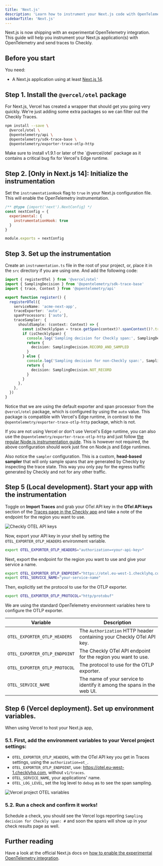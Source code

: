 ```yaml
---
title: 'Next.js'
description: 'Learn how to instrument your Next.js code with OpenTelemetry.'
sidebarTitle: 'Next.js'
---
```



Next.js is now shipping with an experimental OpenTelemetry integration. This guide will help you instrument your Next.js 
application(s) with OpenTelemetry and send traces to Checkly.

## Before you start

You need: 

* A Next.js application using at least [Next.js 14](https://nextjs.org/blog/next-14). 

## Step 1. Install the `@vercel/otel` package

For Next.js, Vercel has created a wrapper that should get you going very quickly. We're just adding some extra packages
so we can filter out the Checkly Traces.

```bash
npm install --save \
  @vercel/otel \
  @opentelemetry/api \
  @opentelemetry/sdk-trace-base \
  @opentelemetry/exporter-trace-otlp-http    
```

<Warning>
Make sure to install v1.9.1 or later of the `@vercel/otel` package as it contains a critical bug fix for Vercel's Edge runtime.
</Warning>

## Step 2. [Only in Next.js 14]: Initialize the instrumentation

Set the `instrumentationHook` flag to `true` in your Next.js configuration file. This will enable the OpenTelemetry instrumentation.

```js {title="next.config.js"}
/** @type {import('next').NextConfig} */
const nextConfig = { 
  experimental: { 
    instrumentationHook: true 
  }
}

module.exports = nextConfig
```

## Step 3. Set up the instrumentation

Create an `instrumentation.ts` file in the root of your project, or, place it in the `src` directory if you are using one.
And add the following code:

```ts {title="instrumentation.ts"}
import { registerOTel } from '@vercel/otel'
import { SamplingDecision } from '@opentelemetry/sdk-trace-base'
import { trace, Context } from '@opentelemetry/api'

export function register() {
  registerOTel({
    serviceName: 'acme-next-app',
    traceExporter: 'auto',
    spanProcessors: ['auto'],
    traceSampler: {
      shouldSample: (context: Context) => {
        const isChecklySpan = trace.getSpan(context)?.spanContext()?.traceState?.get('checkly')
        if (isChecklySpan) {
          console.log('Sampling decision for Checkly span:', SamplingDecision.RECORD_AND_SAMPLED)
          return {
            decision: SamplingDecision.RECORD_AND_SAMPLED
          }
        } else {
          console.log('Sampling decision for non-Checkly span:', SamplingDecision.NOT_RECORD)
          return {
            decision: SamplingDecision.NOT_RECORD
          }
        }
      },
    },
  })
}
```

Notice that we are using the default exporter and span processor from the `@vercel/otel` package, which is configured by using the `auto` value.
This package is compatible with Vercel's Edge runtime, in contrast to the `@opentelemetry/exporter-trace-otlp-http` package, which is not.

If you are not using Vercel or don't use Vercel's Edge runtime, you can also use the `@opentelemetry/exporter-trace-otlp-http` 
and just follow [the regular Node.js instrumentation guide](/docs/traces-open-telemetry/instrumenting-code/nodejs/#step-2-initialize-the-instrumentation).
This is however not required, the above configuration should work just fine on Node.js and Edge runtimes.

Also notice the `sampler` configuration. This is a custom, **head-based sampler** that will only sample spans that are generated by Checkly by
inspecting the trace state. This way you only pay for the egress traffic generated by Checkly and not for any other traffic.

## Step 5 (Local development). Start your app with the instrumentation

Toggle on **Import Traces** and grab your OTel API key in the **OTel API keys** section of the [Traces page in the Checkly app](https://app.checklyhq.com/settings/account/traces) and take a note of the endpoint for the region you want to use.

![Checkly OTEL API keys](/images/docs/images/otel/traces_import_api_keys.png)

Now, export your API key in your shell by setting the `OTEL_EXPORTER_OTLP_HEADERS` environment variable.

```bash
export OTEL_EXPORTER_OTLP_HEADERS="authorization=<your-api-key>"
```

Next, export the endpoint for the region you want to use and give your service a name.
```bash
export OTEL_EXPORTER_OTLP_ENDPOINT="https://otel.eu-west-1.checklyhq.com"
export OTEL_SERVICE_NAME="your-service-name"
```

Then, explicitly set the protocol to use for the OTLP exporter.

```bash
export OTEL_EXPORTER_OTLP_PROTOCOL="http/protobuf"
```

We are using the standard OpenTelemetry environment variables here to configure the OTLP exporter.

| Variable                      | Description                                                            |
|-------------------------------|------------------------------------------------------------------------|
| `OTEL_EXPORTER_OTLP_HEADERS`  | The `Authorization` HTTP header containing your Checkly OTel API key.  |
| `OTEL_EXPORTER_OTLP_ENDPOINT` | The Checkly OTel API endpoint for the region you want to use.          |
| `OTEL_EXPORTER_OTLP_PROTOCOL` | The protocol to use for the OTLP exporter.                             |
| `OTEL_SERVICE_NAME`           | The name of your service to identify it among the spans in the web UI. |


## Step 6 (Vercel deployment). Set up environment variables.

When using Vercel to host your Next.js app,

### 5.1. First, add the environment variables to your Vercel project settings: 

* `OTEL_EXPORTER_OTLP_HEADERS`, with the OTel API key you get in Traces settings, using the `authorization=ot_`.
* `OTEL_EXPORTER_OTLP_ENDPOINT`, use: https://otel.eu-west-1.checklyhq.com, without `v1/traces`.
* `OTEL_SERVICE_NAME`, your applications' name.
* `OTEL_LOG_LEVEL`, set the log level to `debug` as to see the span sampling.
 
![Vercel project OTEL variables](/images/docs/images/otel/otel-languages/otel_vercel_env_vars.png)

### 5.2. Run a check and confirm it works!

Schedule a check, you should see the Vercel logs reporting `Sampling decision for Checkly span: #` and soon the spans will show up in your check results page as well.

## Further reading

Have a look at the official Next.js docs on [how to enable the experimental OpenTelemetry integration](https://nextjs.org/docs/app/building-your-application/optimizing/open-telemetry).
